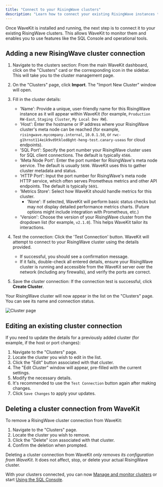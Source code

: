 ```yaml
---
title: "Connect to your RisingWave clusters"
description: "Learn how to connect your existing RisingWave instances to WaveKit by adding cluster details, testing connections, and managing these configurations."
---
```


Once WaveKit is installed and running, the next step is to connect it to your existing RisingWave clusters. This allows WaveKit to monitor them and enables you to use features like the SQL Console and operational tools.

## Adding a new RisingWave cluster connection

1.  Navigate to the clusters section: From the main WaveKit dashboard, click on the "Clusters" card or the corresponding icon in the sidebar. This will take you to the cluster management page.

2.  On the "Clusters" page, click **Import**. The "Import New Cluster" window will open.

3.  Fill in the cluster details:

    *   'Name': Provide a unique, user-friendly name for this RisingWave instance as it will appear within WaveKit (for example, `Production RW-East`, `Staging Cluster`, `My Local Dev RW`).
    *   'Host': Enter the hostname or IP address where your RisingWave cluster's meta node can be reached (for example, `risingwave.mycompany.internal`, `10.0.1.50`, or `rwc-g1hrnst114eik9vd9tkled8ght-heng-test.canary-useas` for cloud endpoints).
    *   'SQL Port': Specify the port number your RisingWave cluster uses for SQL client connections. The default is typically `4566`.
    *   'Meta Node Port': Enter the port number for RisingWave's meta node service. The default is usually `5690`. WaveKit uses this to gather cluster metadata and status.
    *   'HTTP Port': Input the port number for RisingWave's meta node HTTP service, which often serves Prometheus metrics and other API endpoints. The default is typically `5691`.
    *   'Metrics Store': Select how WaveKit should handle metrics for this cluster.
        *   'None': If selected, WaveKit will perform basic status checks but may not display detailed performance metrics charts. (Future options might include integration with Prometheus, etc.)
    *   'Version': Choose the version of your RisingWave cluster from the dropdown list (for example, `v2.1.0`). This helps WaveKit tailor its interactions.

4.  Test the connection: Click the 'Test Connection' button. WaveKit will attempt to connect to your RisingWave cluster using the details provided.
    *   If successful, you should see a confirmation message.
    *   If it fails, double-check all entered details, ensure your RisingWave cluster is running and accessible from the WaveKit server over the network (including any firewalls), and verify the ports are correct.

5.  Save the cluster connection: If the connection test is successful, click **Create Cluster**.

Your RisingWave cluster will now appear in the list on the "Clusters" page. You can see its name and connection status.

![Cluster page](/images/wavekit/wavekit-cluster-page.png)

## Editing an existing cluster connection

If you need to update the details for a previously added cluster (for example, if the host or port changes):

1.  Navigate to the "Clusters" page.
2.  Locate the cluster you wish to edit in the list.
3.  Click the "Edit" button associated with that cluster.
4.  The "Edit Cluster" window will appear, pre-filled with the current settings.
5.  Modify the necessary details.
6.  It's recommended to use the `Test Connection` button again after making changes.
7.  Click `Save Changes` to apply your updates.

## Deleting a cluster connection from WaveKit

To remove a RisingWave cluster connection from WaveKit:

1.  Navigate to the "Clusters" page.
2.  Locate the cluster you wish to remove.
3.  Click the "Delete" icon associated with that cluster.
4.  Confirm the deletion when prompted.

<Info>Deleting a cluster connection from WaveKit *only removes its configuration from WaveKit*. It does not affect, stop, or delete your actual RisingWave cluster.</Info>

With your clusters connected, you can now [Manage and monitor clusters](/wavekit/manage-monitor-clusters) or start [Using the SQL Console](/wavekit/use-sql-console).